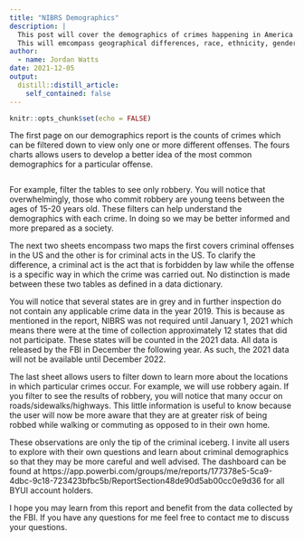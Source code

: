 ```yaml
---
title: "NIBRS Demographics"
description: |
  This post will cover the demographics of crimes happening in America.
  This will emcompass geographical differences, race, ethnicity, gender, and age.
author:
  - name: Jordan Watts
date: 2021-12-05
output:
  distill::distill_article:
    self_contained: false
---
```


```r
knitr::opts_chunk$set(echo = FALSE)
```

The first page on our demographics report is the counts of crimes which can be filtered down to view only one or more different offenses. The fours charts allows users to develop a better idea of the most common demographics for a particular offense. 

<!-- wp:image {"id":49,"sizeSlug":"large","linkDestination":"none"} -->
<figure class="wp-block-image size-large"><img src="https://jayjayswizzle.files.wordpress.com/2021/12/image.png?w=765" alt="" class="wp-image-49"/></figure>
<!-- /wp:image -->

For example, filter the tables to see only robbery. You will notice that overwhelmingly, those who commit robbery are young teens between the ages of 15-20 years old. These filters can help understand the demographics with each crime. In doing so we may be better informed and more prepared as a society.

The next two sheets encompass two maps the first covers criminal offenses in the US and the other is for criminal acts in the US. To clarify the difference, a criminal act is the act that is forbidden by law while the offense is a specific way in which the crime was carried out. No distinction is made between these two tables as defined in a data dictionary. 

You will notice that several states are in grey and in further inspection do not contain any applicable crime data in the year 2019. This is because as mentioned in the report, NIBRS was not required until January 1, 2021 which means there were at the time of collection approximately 12 states that did not participate. These states will be counted in the 2021 data. All data is released by the FBI in December the following year. As such, the 2021 data will not be available until December 2022. 

The last sheet allows users to filter down to learn more about the locations in which particular crimes occur. For example, we will use robbery again. If you filter to see the results of robbery, you will notice that many occur on roads/sidewalks/highways. This little information is useful to know because the user will now be more aware that they are at greater risk of being robbed while walking or commuting as opposed to in their own home.

These observations are only the tip of the criminal iceberg. I invite all users to explore with their own questions and learn about criminal demographics so that they may be more careful and well advised. The dashboard can be found at https://app.powerbi.com/groups/me/reports/177378e5-5ca9-4dbc-9c18-723423bfbc5b/ReportSection48de90d5ab00cc0e9d36 for all BYUI account holders.

I hope you may learn from this report and benefit from the data collected by the FBI. If you have any questions for me feel free to contact me to discuss your questions.

